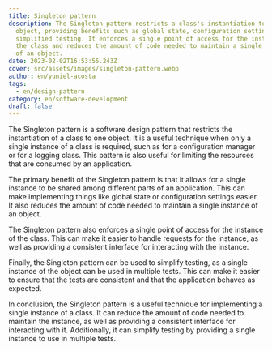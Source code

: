 ```yaml
---
title: Singleton pattern
description: The Singleton pattern restricts a class's instantiation to one
  object, providing benefits such as global state, configuration settings, and
  simplified testing. It enforces a single point of access for the instance of
  the class and reduces the amount of code needed to maintain a single instance
  of an object.
date: 2023-02-02T16:53:55.243Z
cover: src/assets/images/singleton-pattern.webp
author: en/yuniel-acosta
tags:
  - en/design-pattern
category: en/software-development
draft: false
---
```


The Singleton pattern is a software design pattern that restricts the instantiation of a class to one object. It is a useful technique when only a single instance of a class is required, such as for a configuration manager or for a logging class. This pattern is also useful for limiting the resources that are consumed by an application.

The primary benefit of the Singleton pattern is that it allows for a single instance to be shared among different parts of an application. This can make implementing things like global state or configuration settings easier. It also reduces the amount of code needed to maintain a single instance of an object.

The Singleton pattern also enforces a single point of access for the instance of the class. This can make it easier to handle requests for the instance, as well as providing a consistent interface for interacting with the instance.

Finally, the Singleton pattern can be used to simplify testing, as a single instance of the object can be used in multiple tests. This can make it easier to ensure that the tests are consistent and that the application behaves as expected.

In conclusion, the Singleton pattern is a useful technique for implementing a single instance of a class. It can reduce the amount of code needed to maintain the instance, as well as providing a consistent interface for interacting with it. Additionally, it can simplify testing by providing a single instance to use in multiple tests.
